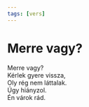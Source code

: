```yaml
---
tags: [vers]
---
```


# Merre vagy?

Merre vagy?  
Kérlek gyere vissza,  
Oly rég nem láttalak.  
Úgy hiányzol.  
Én várok rád.
